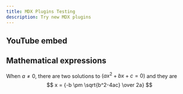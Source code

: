 ```yaml
---
title: MDX Plugins Testing
description: Try new MDX plugins
---
```



## YouTube embed

<YouTube id="eB6aT77VVVk" />

## Mathematical expressions

When $a \ne 0$, there are two solutions to $(ax^2 + bx + c = 0)$ and they are
$$ x = {-b \pm \sqrt{b^2-4ac} \over 2a} $$

